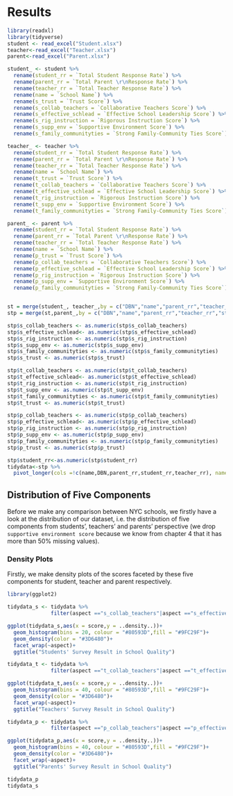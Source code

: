 # Results
```r
library(readxl)
library(tidyverse)
student <- read_excel("Student.xlsx")
teacher<-read_excel("Teacher.xlsx")
parent<-read_excel("Parent.xlsx")

student_ <- student %>%
  rename(student_rr = `Total Student Response Rate`) %>%
  rename(parent_rr = `Total Parent \r\nResponse Rate`) %>%
  rename(teacher_rr = `Total Teacher Response Rate`) %>%
  rename(name = `School Name`) %>%
  rename(s_trust = `Trust Score`) %>%
  rename(s_collab_teachers = `Collaborative Teachers Score`) %>%
  rename(s_effective_schlead = `Effective School Leadership Score`) %>%
  rename(s_rig_instruction = `Rigorous Instruction Score`) %>%
  rename(s_supp_env = `Supportive Environment Score`) %>%
  rename(s_family_communityties = `Strong Family-Community Ties Score`)

teacher_ <- teacher %>%
  rename(student_rr = `Total Student Response Rate`) %>%
  rename(parent_rr = `Total Parent \r\nResponse Rate`) %>%
  rename(teacher_rr = `Total Teacher Response Rate`) %>%
  rename(name = `School Name`) %>%
  rename(t_trust = `Trust Score`) %>%
  rename(t_collab_teachers = `Collaborative Teachers Score`) %>%
  rename(t_effective_schlead = `Effective School Leadership Score`) %>%
  rename(t_rig_instruction = `Rigorous Instruction Score`) %>%
  rename(t_supp_env = `Supportive Environment Score`) %>%
  rename(t_family_communityties = `Strong Family-Community Ties Score`)

parent_ <- parent %>%
  rename(student_rr = `Total Student Response Rate`) %>%
  rename(parent_rr = `Total Parent \r\nResponse Rate`) %>%
  rename(teacher_rr = `Total Teacher Response Rate`) %>%
  rename(name = `School Name`) %>%
  rename(p_trust = `Trust Score`) %>%
  rename(p_collab_teachers = `Collaborative Teachers Score`) %>%
  rename(p_effective_schlead = `Effective School Leadership Score`) %>%
  rename(p_rig_instruction = `Rigorous Instruction Score`) %>%
  rename(p_supp_env = `Supportive Environment Score`) %>%
  rename(p_family_communityties = `Strong Family-Community Ties Score`)


st = merge(student_, teacher_,by = c("DBN","name","parent_rr","teacher_rr","student_rr"))
stp = merge(st,parent_,by = c("DBN","name","parent_rr","teacher_rr","student_rr"))

stp$s_collab_teachers <- as.numeric(stp$s_collab_teachers)
stp$s_effective_schlead<- as.numeric(stp$s_effective_schlead)
stp$s_rig_instruction <- as.numeric(stp$s_rig_instruction)
stp$s_supp_env <- as.numeric(stp$s_supp_env)
stp$s_family_communityties <- as.numeric(stp$s_family_communityties)
stp$s_trust <- as.numeric(stp$s_trust)

stp$t_collab_teachers <- as.numeric(stp$t_collab_teachers)
stp$t_effective_schlead<- as.numeric(stp$t_effective_schlead)
stp$t_rig_instruction <- as.numeric(stp$t_rig_instruction)
stp$t_supp_env <- as.numeric(stp$t_supp_env)
stp$t_family_communityties <- as.numeric(stp$t_family_communityties)
stp$t_trust <- as.numeric(stp$t_trust)

stp$p_collab_teachers <- as.numeric(stp$p_collab_teachers)
stp$p_effective_schlead<- as.numeric(stp$p_effective_schlead)
stp$p_rig_instruction <- as.numeric(stp$p_rig_instruction)
stp$p_supp_env <- as.numeric(stp$p_supp_env)
stp$p_family_communityties <- as.numeric(stp$p_family_communityties)
stp$p_trust <- as.numeric(stp$p_trust)

stp$student_rr<-as.numeric(stp$student_rr)
tidydata<-stp %>%
  pivot_longer(cols =!c(name,DBN,parent_rr,student_rr,teacher_rr), names_to = "aspect",values_to = "score")

```

## Distribution of Five Components

Before we make any comparison between NYC schools, we firstly have a look at the distribution of our dataset, i.e. the distribution of five components from students', teachers' and parents' perspective (we drop `supportive environment score` because we know from chapter 4 that it has more than 50% missing values). 

### Density Plots

Firstly, we make density plots of the scores faceted by these five components for student, teacher and parent respectively.

```r
library(ggplot2)

tidydata_s <- tidydata %>%
              filter(aspect =="s_collab_teachers"|aspect =="s_effective_schlead"|aspect =="s_rig_instruction"|aspect == "s_family_communityties"|aspect == "s_trust")

ggplot(tidydata_s,aes(x = score,y = ..density..))+
  geom_histogram(bins = 20, colour = "#80593D",fill = "#9FC29F")+
  geom_density(color = "#3D6480")+
  facet_wrap(~aspect)+
  ggtitle("Students' Survey Result in School Quality")
```
```r
tidydata_t <- tidydata %>%
              filter(aspect =="t_collab_teachers"|aspect =="t_effective_schlead"|aspect =="t_rig_instruction"|aspect == "t_family_communityties"|aspect == "t_trust")

ggplot(tidydata_t,aes(x = score,y = ..density..))+
  geom_histogram(bins = 40, colour = "#80593D",fill = "#9FC29F")+
  geom_density(color = "#3D6480")+
  facet_wrap(~aspect)+
  ggtitle("Teachers' Survey Result in School Quality")
```
```r
tidydata_p <- tidydata %>%
              filter(aspect =="p_collab_teachers"|aspect =="p_effective_schlead"|aspect =="p_rig_instruction"|aspect == "p_family_communityties"|aspect == "p_trust")

ggplot(tidydata_p,aes(x = score,y = ..density..))+
  geom_histogram(bins = 40, colour = "#80593D",fill = "#9FC29F")+
  geom_density(color = "#3D6480")+
  facet_wrap(~aspect)+
  ggtitle("Parents' Survey Result in School Quality")
```

```r
tidydata_p
tidydata_s
```

